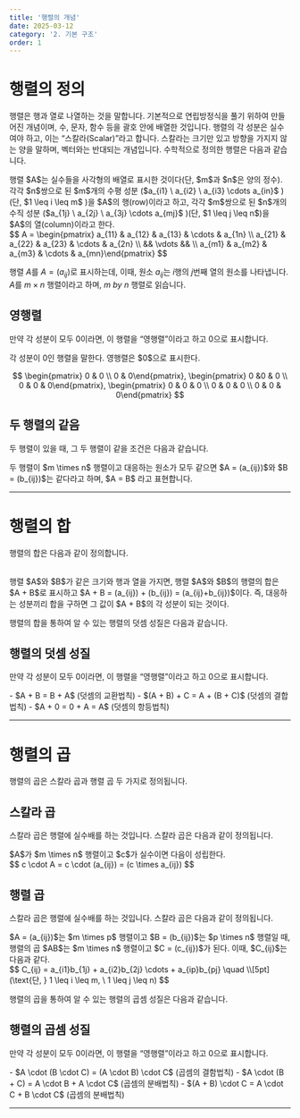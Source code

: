 ```yaml
---
title: '행렬의 개념'
date: 2025-03-12
category: '2. 기본 구조'
order: 1
---
```


# 행렬의 정의

행렬은 행과 열로 나열하는 것을 말합니다. 기본적으로 연립방정식을 풀기 위하여 만들어진 개념이며, 수, 문자, 함수 등을 괄호 안에 배열한 것입니다. 행렬의 각 성분은 실수여야 하고, 이는 “스칼라(Scalar)”라고 합니다. 스칼라는 크기만 있고 방향을 가지지 않는 양을 말하며, 벡터와는 반대되는 개념입니다. 수학적으로 정의한 행렬은 다음과 같습니다.

<Callout title="행렬 (정의)">
  행렬 $A$는 실수들을 사각형의 배열로 표시한 것이다(단, $m$과 $n$은 양의 정수). 
  
  <br/>
  각각 $n$쌍으로 된 $m$개의 수평 성분 ($a_{i1} \ a_{i2} \ a_{i3} \cdots a_{in}$ ) (단, $1 \leq i \leq m$ )을 $A$의 행(row)이라고 하고, 각각 $m$쌍으로 된 $n$개의 수직 성분 ($a_{1j} \ a_{2j} \ a_{3j} \cdots a_{mj}$ )(단, $1 \leq j \leq n$)을 $A$의 열(column)이라고 한다.
  <br/>
<BlockMath>$$ A = \begin{pmatrix} a_{11} & a_{12} & a_{13} & \cdots & a_{1n} \\ a_{21} & a_{22} & a_{23} & \cdots & a_{2n} \\ && \vdots && \\ a_{m1} & a_{m2} & a_{m3} & \cdots & a_{mn}\end{pmatrix} $$</BlockMath>

</Callout>

행렬 $A$를 $A = (a_{ij})$로 표시하는데, 이때, 원소 $a_{ij}$는 $i$행의 $j$번째 열의 원소를 나타냅니다. $A$를 $m \times n$ 행렬이라고 하며, $m \ by \ n$ 행렬로 읽습니다.

## 영행렬

만약 각 성분이 모두 0이라면, 이 행렬을 “영행렬”이라고 하고 0으로 표시합니다.

<Callout title="영행렬 (정의)">
  각 성분이 0인 행렬을 말한다. 영행렬은 $0$으로 표시한다.

  <br/>
  
  <BlockMath>$$ \begin{pmatrix} 0 & 0 \\ 0 & 0\end{pmatrix}, \begin{pmatrix} 0 &0 & 0 \\ 0 & 0 & 0\end{pmatrix}, \begin{pmatrix} 0 & 0 & 0 \\ 0 & 0 & 0 \\ 0 & 0 & 0\end{pmatrix} $$</BlockMath>
</Callout>

## 두 행렬의 같음

두 행렬이 있을 때, 그 두 행렬이 같을 조건은 다음과 같습니다.

<Callout title="두 행렬의 같음 (정의)">
  두 행렬이 $m \times n$ 행렬이고 대응하는 원소가 모두 같으면 $A = (a_{ij})$와
  $B = (b_{ij})$는 같다라고 하며, $A = B$ 라고 표현합니다.
</Callout>

---

# 행렬의 합

행렬의 합은 다음과 같이 정의합니다.

<br />

<Callout title="행렬의 합 (정의)">
  행렬 $A$와 $B$가 같은 크기와 행과 열을 가지면, 행렬 $A$와 $B$의 행렬의 합은 $A + B$로 표시하고 $A + B = (a_{ij}) + (b_{ij}) = (a_{ij}+b_{ij})$이다. 즉, 대응하는 성분끼리 합을 구하면 그 값이 $A + B$의 각 성분이 되는 것이다.

</Callout>

행렬의 합을 통하여 알 수 있는 행렬의 덧셈 성질은 다음과 같습니다.

## 행렬의 덧셈 성질

만약 각 성분이 모두 0이라면, 이 행렬을 “영행렬”이라고 하고 0으로 표시합니다.

<Callout type="tip" title="행렬의 덧셈 성질 (정리)">
  - $A + B = B + A$ (덧셈의 교환법칙) - $(A + B) + C = A + (B + C)$ (덧셈의
  결합법칙) - $A + 0 = 0 + A = A$ (덧셈의 항등법칙)
</Callout>

---

# 행렬의 곱

행렬의 곱은 스칼라 곱과 행렬 곱 두 가지로 정의됩니다.

## 스칼라 곱

스칼라 곱은 행렬에 실수배를 하는 것입니다. 스칼라 곱은 다음과 같이 정의됩니다.

<Callout title="행렬의 곱 (정의)">
  $A$가 $m \times n$ 행렬이고 $c$가 실수이면 다음이 성립한다.
  <br />
  <BlockMath>
    $$ c \cdot A = c \cdot (a_{ij}) = (c \times a_{ij}) $$
  </BlockMath>
</Callout>

## 행렬 곱

스칼라 곱은 행렬에 실수배를 하는 것입니다. 스칼라 곱은 다음과 같이 정의됩니다.

<Callout title="행렬의 곱 (정의)">
$A = (a_{ij})$는 $m \times p$ 행렬이고 $B = (b_{ij})$는 $p \times n$ 행렬일 때, 행렬의 곱 $AB$는 $m \times n$ 행렬이고 $C = (c_{ij})$가 된다. 이때, $C_{ij}$는 다음과 같다.
<br/>
<BlockMath>$$ C_{ij} = a_{i1}b_{1j} + a_{i2}b_{2j} \cdots + a_{ip}b_{pj} \quad \\[5pt] (\text{단, } 1 \leq i \leq m, \ 1 \leq j \leq n) $$</BlockMath>
</Callout>

행렬의 곱을 통하여 알 수 있는 행렬의 곱셈 성질은 다음과 같습니다.

## 행렬의 곱셈 성질

만약 각 성분이 모두 0이라면, 이 행렬을 “영행렬”이라고 하고 0으로 표시합니다.

<Callout type="tip" title="행렬의 덧셈 성질 (정리)">
  - $A \cdot (B \cdot C) = (A \cdot B) \cdot C$ (곱셈의 결함법칙) 
  - $A \cdot (B + C) = A \cdot B + A \cdot C$ (곱셈의 분배법칙) 
  - $(A + B) \cdot C = A \cdot C + B \cdot C$ (곱셈의 분배법칙)
</Callout>

---
